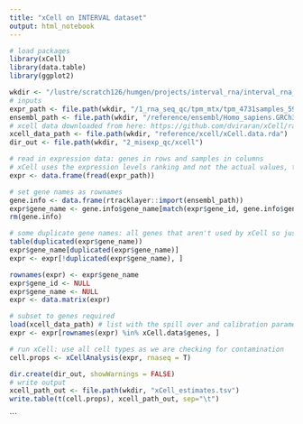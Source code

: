 ```yaml
---
title: "xCell on INTERVAL dataset"
output: html_notebook
---
```


```r
# load packages
library(xCell)
library(data.table)
library(ggplot2)
```

```r
wkdir <- "/lustre/scratch126/humgen/projects/interval_rna/interval_rna_seq/thomasVDS/misexpression_v3/"
# inputs
expr_path <- file.path(wkdir, "/1_rna_seq_qc/tpm_mtx/tpm_4731samples_59144genes.csv")
ensembl_path <- file.path(wkdir, "/reference/ensembl/Homo_sapiens.GRCh38.97.gtf.gz")
# xcell data downloaded from here: https://github.com/dviraran/xCell/raw/master/data/xCell.data.rda 
xcell_data_path <- file.path(wkdir, "reference/xcell/xCell.data.rda")
dir_out <- file.path(wkdir, "2_misexp_qc/xcell")
```

```r
# read in expression data: genes in rows and samples in columns
# xCell uses the expression levels ranking and not the actual values, thus normalization does not have an effect, however normalizing to gene length is required
expr <- data.frame(fread(expr_path))

# set gene names as rownames
gene.info <- data.frame(rtracklayer::import(ensembl_path))
expr$gene_name <- gene.info$gene_name[match(expr$gene_id, gene.info$gene_id)]
rm(gene.info)
```

```r
# some duplicate gene names: all genes that aren't used by xCell so just drop them
table(duplicated(expr$gene_name))
expr$gene_name[duplicated(expr$gene_name)]
expr <- expr[!duplicated(expr$gene_name), ]

rownames(expr) <- expr$gene_name
expr$gene_id <- NULL
expr$gene_name <- NULL
expr <- data.matrix(expr)

# subset to genes required
load(xcell_data_path) # list with the spill over and calibration parameters, the signatures and the list of genes it uses
expr <- expr[rownames(expr) %in% xCell.data$genes, ]
```

```r
# run xCell: use all cell types as we are checking for contamination
cell.props <- xCellAnalysis(expr, rnaseq = T)
```


```r
dir.create(dir_out, showWarnings = FALSE)
# write output
xcell_path_out <- file.path(wkdir, "xCell_estimates.tsv")
write.table(t(cell.props), xcell_path_out, sep="\t")
```
```

